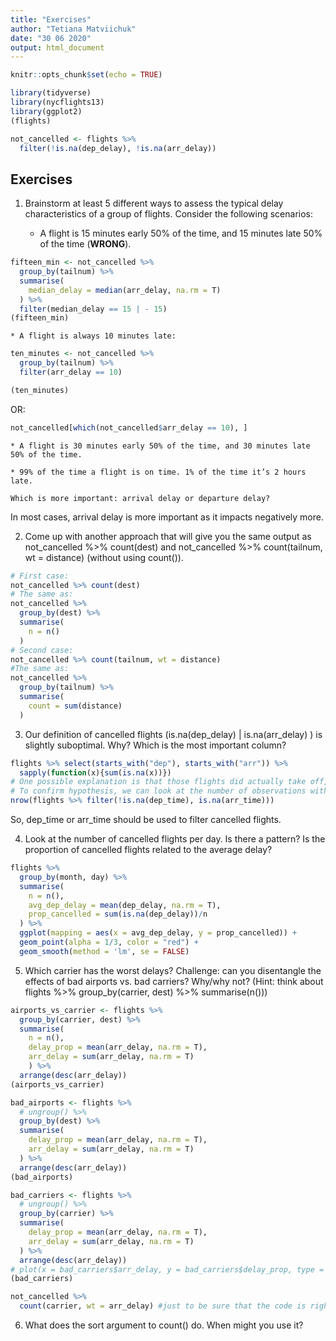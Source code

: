 ```yaml
---
title: "Exercises"
author: "Tetiana Matviichuk"
date: "30 06 2020"
output: html_document
---
```


```r
knitr::opts_chunk$set(echo = TRUE)
```


```r
library(tidyverse)
library(nycflights13)
library(ggplot2)
(flights)
```


```r
not_cancelled <- flights %>% 
  filter(!is.na(dep_delay), !is.na(arr_delay))
```

## Exercises

1. Brainstorm at least 5 different ways to assess the typical delay characteristics of a group of flights. Consider the following scenarios:

    * A flight is 15 minutes early 50% of the time, and 15 minutes late 50% of the time (**WRONG**).

```r
fifteen_min <- not_cancelled %>%
  group_by(tailnum) %>%
  summarise(
    median_delay = median(arr_delay, na.rm = T)
  ) %>%
  filter(median_delay == 15 | - 15)
(fifteen_min)
```


    * A flight is always 10 minutes late:
    
```r
ten_minutes <- not_cancelled %>%
  group_by(tailnum) %>%
  filter(arr_delay == 10)

(ten_minutes)
```

OR:

```r
not_cancelled[which(not_cancelled$arr_delay == 10), ]
```
 
 
    * A flight is 30 minutes early 50% of the time, and 30 minutes late 50% of the time.

    * 99% of the time a flight is on time. 1% of the time it’s 2 hours late.
    
    Which is more important: arrival delay or departure delay?
 
  In most cases, arrival delay is more important as it impacts negatively more.
  
2. Come up with another approach that will give you the same output as not_cancelled %>% count(dest) and not_cancelled %>% count(tailnum, wt = distance) (without using count()).

```r
# First case:
not_cancelled %>% count(dest)
# The same as:
not_cancelled %>% 
  group_by(dest) %>%
  summarise(
    n = n()
  )
# Second case:
not_cancelled %>% count(tailnum, wt = distance) 
#The same as:
not_cancelled %>%
  group_by(tailnum) %>%
  summarise(
    count = sum(distance)
  )
```

3. Our definition of cancelled flights (is.na(dep_delay) | is.na(arr_delay) ) is slightly suboptimal. Why? Which is the most important column?

```r
flights %>% select(starts_with("dep"), starts_with("arr")) %>%
  sapply(function(x){sum(is.na(x))})
# One possible explanation is that those flights did actually take off, but arrived at a different airport or were forced to return to the origins
# To confirm hypothesis, we can look at the number of observations with non missing departure time and missing arrival time:
nrow(flights %>% filter(!is.na(dep_time), is.na(arr_time)))
```
So, dep_time or arr_time should be used to filter cancelled flights.


4. Look at the number of cancelled flights per day. Is there a pattern? Is the proportion of cancelled flights related to the average delay?

```r
flights %>%
  group_by(month, day) %>%
  summarise(
    n = n(),
    avg_dep_delay = mean(dep_delay, na.rm = T),
    prop_cancelled = sum(is.na(dep_delay))/n
  ) %>%
  ggplot(mapping = aes(x = avg_dep_delay, y = prop_cancelled)) +
  geom_point(alpha = 1/3, color = "red") +
  geom_smooth(method = 'lm', se = FALSE)

```

5. Which carrier has the worst delays? Challenge: can you disentangle the effects of bad airports vs. bad carriers? Why/why not? (Hint: think about flights %>% group_by(carrier, dest) %>% summarise(n()))

```r
airports_vs_carrier <- flights %>% 
  group_by(carrier, dest) %>% 
  summarise( 
    n = n(),
    delay_prop = mean(arr_delay, na.rm = T),
    arr_delay = sum(arr_delay, na.rm = T)
    ) %>%
  arrange(desc(arr_delay))
(airports_vs_carrier)

bad_airports <- flights %>%
  # ungroup() %>%
  group_by(dest) %>%
  summarise(
    delay_prop = mean(arr_delay, na.rm = T),
    arr_delay = sum(arr_delay, na.rm = T)
  ) %>%
  arrange(desc(arr_delay))
(bad_airports)

bad_carriers <- flights %>%
  # ungroup() %>%
  group_by(carrier) %>%
  summarise(
    delay_prop = mean(arr_delay, na.rm = T),
    arr_delay = sum(arr_delay, na.rm = T)
  ) %>%
  arrange(desc(arr_delay))
# plot(x = bad_carriers$arr_delay, y = bad_carriers$delay_prop, type = 'p')
(bad_carriers)

not_cancelled %>%
  count(carrier, wt = arr_delay) #just to be sure that the code is right
```

6. What does the sort argument to count() do. When might you use it?
  
  
  
  